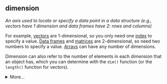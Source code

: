 ## dimension

<dfn>An axis used to locate or specify a data point in a data structure (e.g., vectors have 1 dimension and data frames have 2: rows and columns)</dfn>

For example, [vectors](v.html#vector) are 1-dimensional, so you only need one [index](i.html#index) to specify a value. [Data frames](d.html#data-frame) and [matrices](m.html#matrix) are 2-dimensional, so need two numbers to specify a value. [Arrays](a.html#array) can have any number of dimensions.

Dimension can also refer to the number of elements in each dimension that an object has, which you can determine with the `dim()` function (or the `length()` function for vectors).

<details>
  <summary>More...</summary>
  
The code below arranges the numbers 1 to 12 in data structures with 1, 2 or 3 dimensions and shows how to [extract](e.html#extract-operator) the value 3 from each.

```r
# 1-dimensional vector
v <- 1:12
v
length(v)
v[3] # index
```


```r
# 2-dimensional data frame
df <- data.frame(
  a = 1:6,
  b = 7:12
)
df
dim(df)
df[3, 1] # row, column
```


```r
# 2-dimensional matrix
m <- matrix(1:12, nrow = 2)
m
dim(m)
m[1, 2] # row, column
```


```r
# 3-dimensional array
a <- array(1:12, dim = c(2, 3, 2))
a
dim(a)
a[1, 2, 1] # row, column, D3
```

</details>

